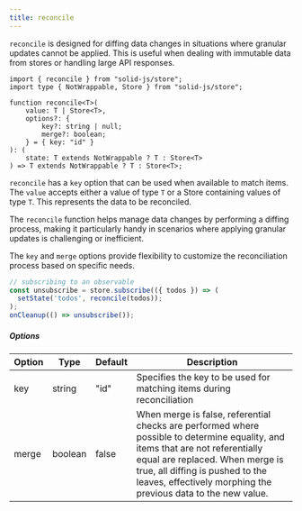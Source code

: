 ```yaml
---
title: reconcile
---
```


`reconcile` is designed for diffing data changes in situations where granular updates cannot be applied.
This is useful when dealing with immutable data from stores or handling large API responses.

```tsx
import { reconcile } from "solid-js/store";
import type { NotWrappable, Store } from "solid-js/store";

function reconcile<T>(
	value: T | Store<T>,
	options?: {
		key?: string | null;
		merge?: boolean;
	} = { key: "id" }
): (
	state: T extends NotWrappable ? T : Store<T>
) => T extends NotWrappable ? T : Store<T>;
```

`reconcile` has a `key` option that can be used when available to match items.
The `value` accepts either a value of type `T` or a Store containing values of type `T`.
This represents the data to be reconciled.

The `reconcile` function helps manage data changes by performing a diffing process, making it particularly handy in scenarios where applying granular updates is challenging or inefficient.

The `key` and `merge` options provide flexibility to customize the reconciliation process based on specific needs.

```ts
// subscribing to an observable
const unsubscribe = store.subscribe(({ todos }) => (
  setState('todos', reconcile(todos));
);
onCleanup(() => unsubscribe());

```

##### Options

| Option | Type    | Default | Description                                                                                                                                                                                                                                                            |
| ------ | ------- | ------- | ---------------------------------------------------------------------------------------------------------------------------------------------------------------------------------------------------------------------------------------------------------------------- |
| key    | string  | "id"    | Specifies the key to be used for matching items during reconciliation                                                                                                                                                                                                  |
| merge  | boolean | false   | When merge is false, referential checks are performed where possible to determine equality, and items that are not referentially equal are replaced. When merge is true, all diffing is pushed to the leaves, effectively morphing the previous data to the new value. |
